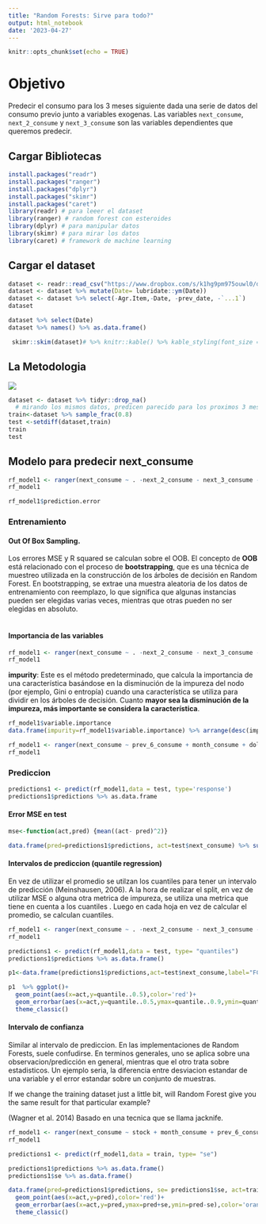 ```yaml
---
title: "Random Forests: Sirve para todo?"
output: html_notebook
date: '2023-04-27'
---
```


```r
knitr::opts_chunk$set(echo = TRUE)
```

# Objetivo

Predecir el consumo para los 3 meses siguiente dada una serie de datos del consumo previo junto a variables exogenas. Las variables `next_consume`, `next_2_consume` y `next_3_consume` son las variables dependientes que queremos predecir.

## Cargar Bibliotecas

```r
install.packages("readr")
install.packages("ranger")
install.packages("dplyr")
install.packages("skimr")
install.packages("caret")
library(readr) # para leeer el dataset
library(ranger) # random forest con esteroides
library(dplyr) # para manipular datos
library(skimr) # para mirar los datos
library(caret) # framework de machine learning
```

## Cargar el dataset

```r
dataset <- readr::read_csv("https://www.dropbox.com/s/k1hg9pm975ouwl0/dataraw_ai.csv?dl=1")
dataset <- dataset %>% mutate(Date= lubridate::ym(Date))
dataset <- dataset %>% select(-Agr.Item,-Date, -prev_date, -`...1`)
dataset
```

```r
dataset %>% select(Date)
dataset %>% names() %>% as.data.frame()
```

```r
 skimr::skim(dataset)# %>% knitr::kable() %>% kable_styling(font_size = 9)
```

## La Metodologia

![](https://harpomaxx.github.io/post/2020-09-09-experimental-design.en_files/ml-experimenta-designA.png){style="color:white"}

```r

dataset <- dataset %>% tidyr::drop_na()
  # mirando los mismos datos, predicen parecido para los proximos 3 meses.
train<-dataset %>% sample_frac(0.8)
test <-setdiff(dataset,train)
train
test
```

## Modelo para predecir next_consume

```r
rf_model1 <- ranger(next_consume ~ . -next_2_consume - next_3_consume - trimestral_consume ,data=train)
rf_model1
```

```r
rf_model1$prediction.error
```

### Entrenamiento

#### Out Of Box Sampling.

Los errores MSE y R squared se calculan sobre el OOB. El concepto de **OOB** está relacionado con el proceso de **bootstrapping**, que es una técnica de muestreo utilizada en la construcción de los árboles de decisión en Random Forest. En bootstrapping, se extrae una muestra aleatoria de los datos de entrenamiento con reemplazo, lo que significa que algunas instancias pueden ser elegidas varias veces, mientras que otras pueden no ser elegidas en absoluto.\
\

#### Importancia de las variables

```r
rf_model1 <- ranger(next_consume ~ . -next_2_consume - next_3_consume - trimestral_consume ,data=train, importance = "impurity")
rf_model1
```

**impurity**: Este es el método predeterminado, que calcula la importancia de una característica basándose en la disminución de la impureza del nodo (por ejemplo, Gini o entropía) cuando una característica se utiliza para dividir en los árboles de decisión. Cuanto **mayor sea la disminución de la impureza, más importante se considera la característica**.

```r

rf_model1$variable.importance
data.frame(impurity=rf_model1$variable.importance) %>% arrange(desc(impurity))

```

```r
rf_model1 <- ranger(next_consume ~ prev_6_consume + month_consume + dolar_estadounidense -next_2_consume - next_3_consume - trimestral_consume ,data=train, importance = "impurity")
rf_model1
```

### Prediccion

```r
predictions1 <- predict(rf_model1,data = test, type='response')
predictions1$predictions %>% as.data.frame
```

#### Error MSE en test

```r
mse<-function(act,pred) {mean((act- pred)^2)}

data.frame(pred=predictions1$predictions, act=test$next_consume) %>% summarise(mse=mse(act,pred))
```

#### Intervalos de prediccion (quantile regression)

En vez de utilizar el promedio se utilzan los cuantiles para tener un intervalo de predicción (Meinshausen, 2006). A la hora de realizar el split, en vez de utilizar MSE o alguna otra metrica de impureza, se utiliza una metrica que tiene en cuenta a los cuantiles . Luego en cada hoja en vez de calcular el promedio, se calculan cuantiles.

```r
rf_model1 <- ranger(next_consume ~ . -next_2_consume - next_3_consume - trimestral_consume ,data=train, importance = "impurity",quantreg = TRUE)
rf_model1
```

```r
predictions1 <- predict(rf_model1,data = test, type= "quantiles")
predictions1$predictions %>% as.data.frame()


```

```r
p1<-data.frame(predictions1$predictions,act=test$next_consume,label="FCT 1M")

p1  %>% ggplot()+
  geom_point(aes(x=act,y=quantile..0.5),color='red')+
  geom_errorbar(aes(x=act,y=quantile..0.5,ymax=quantile..0.9,ymin=quantile..0.1),color='orange')+
  theme_classic()
```

#### Intervalo de confianza

Similar al intervalo de prediccion. En las implementaciones de Random Forests, suele confudirse. En terminos generales, uno se aplica sobre una observacion/predicción en general, mientras que el otro trata sobre estadisticos. Un ejemplo seria, la diferencia entre desviacion estandar de una variable y el error estandar sobre un conjunto de muestras.

If we change the training dataset just a little bit, will Random Forest give you the same result for that particular example?

(Wagner et al. 2014) Basado en una tecnica que se llama jacknife.

```r
rf_model1 <- ranger(next_consume ~ stock + month_consume + prev_6_consume + prev_2_consume  ,data=train, importance = "impurity",keep.inbag  = TRUE)
rf_model1
```

```r
predictions1 <- predict(rf_model1,data = train, type= "se")

predictions1$predictions %>% as.data.frame()
predictions1$se %>% as.data.frame()

data.frame(pred=predictions1$predictions, se= predictions1$se, act=train$next_consume) %>% ggplot()+
  geom_point(aes(x=act,y=pred),color='red')+
  geom_errorbar(aes(x=act,y=pred,ymax=pred+se,ymin=pred-se),color='orange')+
  theme_classic()
```
